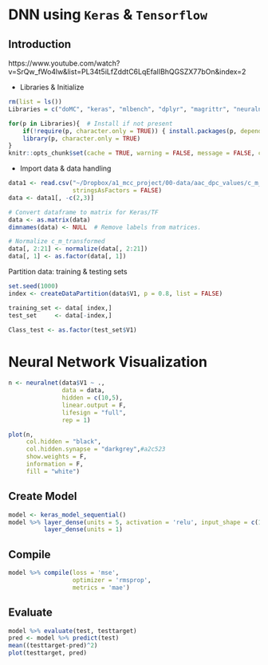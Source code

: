 # DNN using `Keras` & `Tensorflow`

## Introduction
https://www.youtube.com/watch?v=SrQw_fWo4lw&list=PL34t5iLfZddtC6LqEfalIBhQGSZX77bOn&index=2

- Libraries & Initialize
```r
rm(list = ls())
Libraries = c("doMC", "keras", "mlbench", "dplyr", "magrittr", "neuralnet")

for(p in Libraries){  # Install if not present
    if(!require(p, character.only = TRUE)) { install.packages(p, dependencies = TRUE) }
    library(p, character.only = TRUE)
}
knitr::opts_chunk$set(cache = TRUE, warning = FALSE, message = FALSE, cache.lazy = FALSE)
```

- Import data & data handling
```r
data1 <- read.csv("~/Dropbox/a1_mcc_project/00-data/aac_dpc_values/c_m_TRANSFORMED.csv",
                  stringsAsFactors = FALSE)
data <- data1[, -c(2,3)]

# Convert dataframe to matrix for Keras/TF
data <- as.matrix(data)
dimnames(data) <- NULL  # Remove labels from matrices.

# Normalize c_m_transformed
data[, 2:21] <- normalize(data[, 2:21])
data[, 1] <- as.factor(data[, 1])
```

Partition data: training & testing sets
```r
set.seed(1000)
index <- createDataPartition(data$V1, p = 0.8, list = FALSE)

training_set <- data[ index,]
test_set     <- data[-index,] 

Class_test <- as.factor(test_set$V1) 
```

# Neural Network Visualization
```r
n <- neuralnet(data$V1 ~ .,
               data = data,
               hidden = c(10,5),
               linear.output = F,
               lifesign = "full",
               rep = 1)
```

```r
plot(n,
     col.hidden = "black",
     col.hidden.synapse = "darkgrey",#a2c523
     show.weights = F,
     information = F,
     fill = "white")
```

## Create Model
```r
model <- keras_model_sequential()
model %>% layer_dense(units = 5, activation = 'relu', input_shape = c(13)) %>%
          layer_dense(units = 1)
```

## Compile
```r
model %>% compile(loss = 'mse',
                  optimizer = 'rmsprop',
                  metrics = 'mae')
```

## Evaluate
```r
model %>% evaluate(test, testtarget)
pred <- model %>% predict(test)
mean((testtarget-pred)^2)
plot(testtarget, pred)
```




